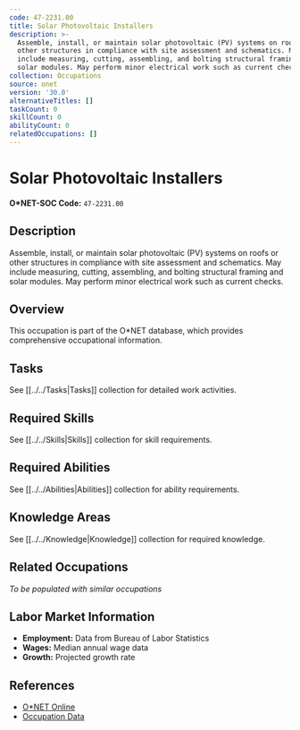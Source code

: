 ```yaml
---
code: 47-2231.00
title: Solar Photovoltaic Installers
description: >-
  Assemble, install, or maintain solar photovoltaic (PV) systems on roofs or
  other structures in compliance with site assessment and schematics. May
  include measuring, cutting, assembling, and bolting structural framing and
  solar modules. May perform minor electrical work such as current checks.
collection: Occupations
source: onet
version: '30.0'
alternativeTitles: []
taskCount: 0
skillCount: 0
abilityCount: 0
relatedOccupations: []
---
```

# Solar Photovoltaic Installers

**O*NET-SOC Code:** `47-2231.00`

## Description

Assemble, install, or maintain solar photovoltaic (PV) systems on roofs or other structures in compliance with site assessment and schematics. May include measuring, cutting, assembling, and bolting structural framing and solar modules. May perform minor electrical work such as current checks.

## Overview

This occupation is part of the O*NET database, which provides comprehensive occupational information.

## Tasks

See [[../../Tasks|Tasks]] collection for detailed work activities.

## Required Skills

See [[../../Skills|Skills]] collection for skill requirements.

## Required Abilities

See [[../../Abilities|Abilities]] collection for ability requirements.

## Knowledge Areas

See [[../../Knowledge|Knowledge]] collection for required knowledge.

## Related Occupations

*To be populated with similar occupations*

## Labor Market Information

- **Employment:** Data from Bureau of Labor Statistics
- **Wages:** Median annual wage data
- **Growth:** Projected growth rate

## References

- [O*NET Online](https://www.onetonline.org/link/summary/47-2231.00)
- [Occupation Data](https://www.onetcenter.org/)
